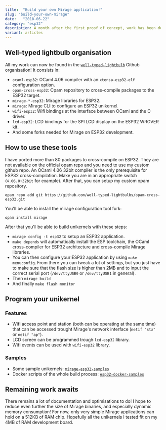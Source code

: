 ```yaml
---
title:  "Build your own Mirage application!"
slug: "build-your-own-mirage"
date:   "2018-06-22" 
category: "esp32"
description: A month after the first proof of concept, work has been done and here is how you can start to experiment with Mirage on ESP32 chips.
variant: articles
---
```

## Well-typed lightbulb organisation

All my work can now be found in the [`well-typed-lightbulb`](https://github.com/well-typed-lightbulbs) Github organisation! It consists in:
* `ocaml-esp32`: OCaml 4.06 compiler with an `xtensa-esp32-elf` configuration option.
* `opam-cross-esp32`: Opam repository to cross-compile packages to the ESP32 target.
* `mirage-*-esp32`: Mirage libraries for ESP32.
* `mirage`: Mirage CLI to configure an ESP32 unikernel.
* `wifi-esp32`: Wifi bindings at the interface between OCaml and the C driver.
* `lcd-esp32`: LCD bindings for the SPI LCD display on the ESP32 WROVER kit.
* And some forks needed for Mirage on ESP32 development.

## How to use these tools

I have ported more than 80 packages to cross-compile on ESP32. They are not available on the official opam repo and you need to use my custom github repo.
An OCaml 4.06 32bit compiler is the only prerequisite for ESP32 cross-compilation. Make you are in an appropriate switch (`4.06.0+32bit` for example).
After that, you can setup my custom opam repository.
```
opam repo add git https://github.com/well-typed-lightbulbs/opam-cross-esp32.git
```
You'll be able to install the mirage configuration tool fork:
```
opam install mirage
```

After that you'll be able to build unikernels with these steps:
* `mirage config -t esp32` to setup an ESP32 application.
* `make depends` will automatically install the ESP toolchain, the OCaml cross-compiler for ESP32 architecture and cross-compile Mirage libraries.
* You can then configure your ESP32 application by using `make menuconfig`. From there you can tweak a lot of settings, but you just have to make sure that the flash size is higher than 2MB and to input the correct serial port (`/dev/ttyUSB0` or `/dev/ttyUSB1` in general).
* Then `mirage build`
* And finally `make flash monitor`

## Program your unikernel

### Features

* Wifi access point and station (both can be operating at the same time) that can be accessed trought Mirage's network interface (`netif "sta"` or `netif "ap"`).
* LCD screen can be programmed trough `lcd-esp32` library.
* Wifi events can be used with `wifi-esp32` library.

### Samples 

* Some sample unikernels: [`mirage-esp32-samples`](https://github.com/well-typed-lightbulbs/mirage-esp32-samples)
* Docker scripts of the whole build process: [`esp32-docker-samples`](https://github.com/well-typed-lightbulbs/esp32-docker-samples)

## Remaining work awaits

There remains a lot of documentation and optimisations to do! I hope to reduce even further the size of Mirage binaries, and especially dynamic memory consumption! For now, only very simple Mirage applications can hold on a 512KB of RAM chip. Hopefully all the unikernels I tested fit on my 4MB of RAM development board.
